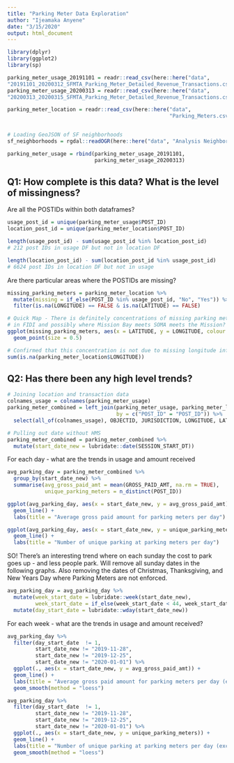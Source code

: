 ```yaml
---
title: "Parking Meter Data Exploration"
author: "Ijeamaka Anyene"
date: "3/15/2020"
output: html_document
---
```


```r
library(dplyr)
library(ggplot2)
library(sp)
```

```r
parking_meter_usage_20191101 = readr::read_csv(here::here("data",
"20191101_20200312_SFMTA_Parking_Meter_Detailed_Revenue_Transactions.csv"))
parking_meter_usage_20200313 = readr::read_csv(here::here("data",
"20200313_20200315_SFMTA_Parking_Meter_Detailed_Revenue_Transactions.csv"))

parking_meter_location = readr::read_csv(here::here("data",
                                                    "Parking_Meters.csv"))


# Loading GeoJSON of SF neighborhoods
sf_neighborhoods = rgdal::readOGR(here::here("data", "Analysis Neighborhoods.geojson"))

```

```r
parking_meter_usage = rbind(parking_meter_usage_20191101, 
                            parking_meter_usage_20200313)
```

## Q1: How complete is this data? What is the level of missingness?
Are all the POSTIDs within both dataframes?
```r
usage_post_id = unique(parking_meter_usage$POST_ID)
location_post_id = unique(parking_meter_location$POST_ID)  

length(usage_post_id) - sum(usage_post_id %in% location_post_id)
# 212 post IDs in usage DF but not in location DF

length(location_post_id) - sum(location_post_id %in% usage_post_id)
# 6624 post IDs in location DF but not in usage 
```

Are there particular areas where the POSTIDs are missing?
```r
missing_parking_meters = parking_meter_location %>%
  mutate(missing = if_else(POST_ID %in% usage_post_id, "No", "Yes")) %>%
  filter(is.na(LONGITUDE) == FALSE & is.na(LATITUDE) == FALSE)

# Quick Map - There is definitely concentrations of missing parking meters
# in FIDI and possibly where Mission Bay meets SOMA meets the Mission?
ggplot(missing_parking_meters, aes(x = LATITUDE, y = LONGITUDE, colour = missing)) +
  geom_point(size = 0.5)

```

```r
# Confirmed that this concentration is not due to missing longitude information
sum(is.na(parking_meter_location$LONGITUDE))
```

## Q2: Has there been any high level trends?

```r
# Joining location and transaction data
colnames_usage = colnames(parking_meter_usage)
parking_meter_combined = left_join(parking_meter_usage, parking_meter_location,
                                   by = c("POST_ID" = "POST_ID")) %>%
  select(all_of(colnames_usage), OBJECTID, JURISDICTION, LONGITUDE, LATITUDE)

# Pulling out date without HMS
parking_meter_combined = parking_meter_combined %>%
  mutate(start_date_new = lubridate::date(SESSION_START_DT))
```

For each day - what are the trends in usage and amount received
```r
avg_parking_day = parking_meter_combined %>%
  group_by(start_date_new) %>%
  summarise(avg_gross_paid_amt = mean(GROSS_PAID_AMT, na.rm = TRUE),
            unique_parking_meters = n_distinct(POST_ID))
```

```r
ggplot(avg_parking_day, aes(x = start_date_new, y = avg_gross_paid_amt)) +
  geom_line() +
  labs(title = "Average gross paid amount for parking meters per day")

ggplot(avg_parking_day, aes(x = start_date_new, y = unique_parking_meters)) +
  geom_line() +
  labs(title = "Number of unique parking at parking meters per day")
```

SO! There's an interesting trend where on each sunday the cost to park goes up - and less people park. Will remove all sunday dates in the following graphs. Also removing the dates of Christmas, Thanksgiving, and New Years Day where Parking Meters are not enforced. 

```r
avg_parking_day = avg_parking_day %>%
  mutate(week_start_date = lubridate::week(start_date_new),
         week_start_date = if_else(week_start_date < 44, week_start_date+53, week_start_date)) %>%
  mutate(day_start_date = lubridate::wday(start_date_new))

```

For each week - what are the trends in usage and amount received?
```r
avg_parking_day %>%
  filter(day_start_date  != 1,
         start_date_new != "2019-11-28",
         start_date_new != "2019-12-25",
         start_date_new != "2020-01-01") %>%
  ggplot(., aes(x = start_date_new, y = avg_gross_paid_amt)) +
  geom_line() +
  labs(title = "Average gross paid amount for parking meters per day (excluding Sundays)") +
  geom_smooth(method = "loess")

avg_parking_day %>%
  filter(day_start_date  != 1,
         start_date_new != "2019-11-28",
         start_date_new != "2019-12-25",
         start_date_new != "2020-01-01") %>%
  ggplot(., aes(x = start_date_new, y = unique_parking_meters)) +
  geom_line() +
  labs(title = "Number of unique parking at parking meters per day (excluding Sundays)") +
  geom_smooth(method = "loess")


```
